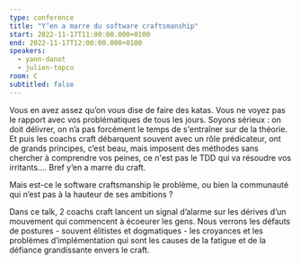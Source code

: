 ```yaml
---
type: conference
title: "Y’en a marre du software craftsmanship"
start: 2022-11-17T11:00:00.000+0100
end: 2022-11-17T12:00:00.000+0100
speakers:
  - yann-danot
  - julien-topcu
room: C
subtitled: false
---
```


Vous en avez assez qu’on vous dise de faire des katas. Vous ne voyez pas le
rapport avec vos problématiques de tous les jours. Soyons sérieux&nbsp;: on doit
délivrer, on n’a pas forcément le temps de s'entraîner sur de la théorie. Et
puis les coachs craft débarquent souvent avec un rôle prédicateur, ont de grands
principes, c’est beau, mais imposent des méthodes sans chercher à comprendre vos
peines, ce n'est pas le TDD qui va résoudre vos irritants.… Bref y’en a marre du
craft.

Mais est-ce le software craftsmanship le problème, ou bien la communauté qui
n’est pas à la hauteur de ses ambitions&nbsp;?

Dans ce talk, 2 coachs craft lancent un signal d’alarme sur les dérives d’un
mouvement qui commencent à écoeurer les gens. Nous verrons les défauts de
postures - souvent élitistes et dogmatiques - les croyances et les problèmes
d’implémentation qui sont les causes de la fatigue et de la défiance
grandissante envers le craft.

